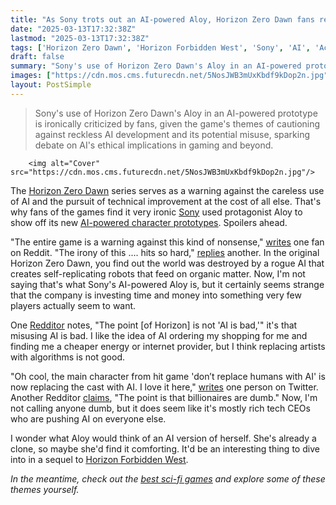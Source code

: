```yaml
---
title: "As Sony trots out an AI-powered Aloy, Horizon Zero Dawn fans revel in the irony: 'The entire game is a warning against this kind of nonsense'"
date: "2025-03-13T17:32:38Z"
lastmod: "2025-03-13T17:32:38Z"
tags: ['Horizon Zero Dawn', 'Horizon Forbidden West', 'Sony', 'AI', 'Action RPG', 'Sci-Fi', 'Video Games']
draft: false
summary: "Sony's use of Horizon Zero Dawn's Aloy in an AI-powered prototype is ironically criticized by fans, given the game's themes of cautioning against reckless AI development and its potential misuse, sparking debate on AI's ethical implications in gaming and beyond."
images: ["https://cdn.mos.cms.futurecdn.net/5NosJWB3mUxKbdf9kDop2n.jpg"]
layout: PostSimple
---
```

> Sony's use of Horizon Zero Dawn's Aloy in an AI-powered prototype is ironically criticized by fans, given the game's themes of cautioning against reckless AI development and its potential misuse, sparking debate on AI's ethical implications in gaming and beyond.


        <img alt="Cover" src="https://cdn.mos.cms.futurecdn.net/5NosJWB3mUxKbdf9kDop2n.jpg"/>
        
The [<u>Horizon Zero Dawn</u>](https://www.gamesradar.com/horizon-zero-dawn-tips/) series serves as a warning against the careless use of AI and the pursuit of technical improvement at the cost of all else. That's why fans of the games find it very ironic [Sony](https://www.gamesradar.com/tag/sony/) used protagonist Aloy to show off its new [<u>AI-powered character prototypes</u>](https://www.gamesradar.com/games/horizon/horizon-zero-dawns-aloy-is-the-star-of-sonys-leaked-ai-powered-character-prototype-which-allows-users-to-ask-questions-to-an-unsettling-emotionless-version-of-the-protagonist/). Spoilers ahead.

"The entire game is a warning against this kind of nonsense," [<u>writes</u>](https://www.reddit.com/r/horizon/comments/1j8hzz9/comment/mh5g97v/?utm_source=share&utm_medium=web3x&utm_name=web3xcss&utm_term=1&utm_content=share_button) one fan on Reddit. "The irony of this .... hits so hard," [<u>replies</u>](https://www.reddit.com/r/horizon/comments/1j8hzz9/comment/mh5hu6z/?utm_source=share&utm_medium=web3x&utm_name=web3xcss&utm_term=1&utm_content=share_button) another. In the original Horizon Zero Dawn, you find out the world was destroyed by a rogue AI that creates self-replicating robots that feed on organic matter. Now, I'm not saying that's what Sony's AI-powered Aloy is, but it certainly seems strange that the company is investing time and money into something very few players actually seem to want.

One [<u>Redditor</u>](https://www.reddit.com/r/horizon/comments/1j8hzz9/comment/mh5lv3i/?utm_source=share&utm_medium=web3x&utm_name=web3xcss&utm_term=1&utm_content=share_button) notes, "The point [of Horizon] is not 'AI is bad,'" it's that misusing AI is bad. I like the idea of AI ordering my shopping for me and finding me a cheaper energy or internet provider, but I think replacing artists with algorithms is not good.

"Oh cool, the main character from hit game 'don’t replace humans with AI' is now replacing the cast with AI. I love it here," [<u>writes</u>](https://x.com/ThatBoyAqua/status/1899912574835319232) one person on Twitter. Another Redditor [<u>claims</u>](https://www.reddit.com/r/horizon/comments/1j8hzz9/comment/mh5sfot/?utm_source=share&utm_medium=web3x&utm_name=web3xcss&utm_term=1&utm_content=share_button), "The point is that billionaires are dumb." Now, I'm not calling anyone dumb, but it does seem like it's mostly rich tech CEOs who are pushing AI on everyone else.

I wonder what Aloy would think of an AI version of herself. She's already a clone, so maybe she'd find it comforting. It'd be an interesting thing to dive into in a sequel to [<u>Horizon Forbidden West</u>](https://www.gamesradar.com/horizon-forbidden-west-guide/).

*In the meantime, check out the *[<u><em>best sci-fi games</em></u>](https://www.gamesradar.com/best-sci-fi-games/)* and explore some of these themes yourself.*
        